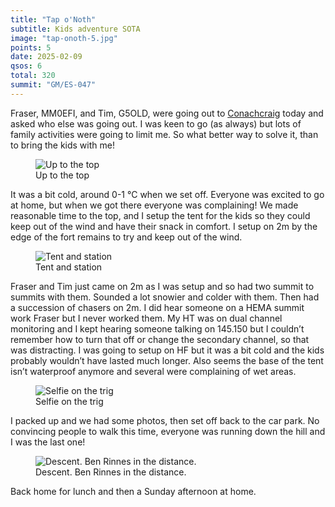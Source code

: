 ```yaml
---
title: "Tap o'Noth"
subtitle: Kids adventure SOTA
image: "tap-onoth-5.jpg"
points: 5
date: 2025-02-09
qsos: 6
total: 320
summit: "GM/ES-047"
---
```


Fraser, MM0EFI, and Tim, G5OLD, were going out to [Conachcraig](https://gm5alx.uk/sota/2024/gm-es-019/) today and asked who else was going out. I was keen to go (as always) but lots of family activities were going to limit me. So what better way to solve it, than to bring the kids with me!

![Up to the top](tap-onoth-9.jpg)

It was a bit cold, around 0-1 °C when we set off. Everyone was excited to go at home, but when we got there everyone was complaining! We made reasonable time to the top, and I setup the tent for the kids so they could keep out of the wind and have their snack in comfort. I setup on 2m by the edge of the fort remains to try and keep out of the wind.

![Tent and station](tap-onoth-4.jpg)

Fraser and Tim just came on 2m as I was setup and so had two summit to summits with them. Sounded a lot snowier and colder with them. Then had a succession of chasers on 2m. I did hear someone on a HEMA summit work Fraser but I never worked them. My HT was on dual channel monitoring and I kept hearing someone talking on 145.150 but I couldn't remember how to turn that off or change the secondary channel, so that was distracting. I was going to setup on HF but it was a bit cold and the kids probably wouldn't have lasted much longer. Also seems the base of the tent isn't waterproof anymore and several were complaining of wet areas.

![Selfie on the trig](tap-onoth-3.jpg)

I packed up and we had some photos, then set off back to the car park. No convincing people to walk this time, everyone was running down the hill and I was the last one!

![Descent. Ben Rinnes in the distance.](tap-onoth-1.jpg)

Back home for lunch and then a Sunday afternoon at home.
